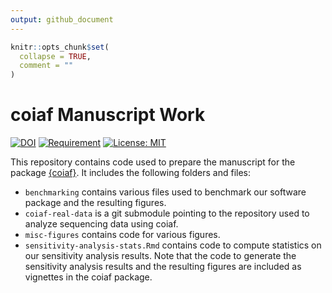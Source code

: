 ```yaml
---
output: github_document
---
```


<!-- README.md is generated from README.Rmd. Please edit that file -->

```r
knitr::opts_chunk$set(
  collapse = TRUE,
  comment = ""
)
```

# coiaf Manuscript Work

<!-- badges: start -->
[![DOI](https://zenodo.org/badge/494618426.svg)](https://zenodo.org/badge/latestdoi/494618426)
[![Requirement](https://img.shields.io/badge/requirement-coiaf-green)](https://github.com/bailey-lab/coiaf)
[![License: MIT](https://img.shields.io/badge/License-MIT-yellow.svg)](https://opensource.org/licenses/MIT)
<!-- badges: end -->

This repository contains code used to prepare the manuscript for the package
[{coiaf}](https://github.com/bailey-lab/coiaf). It includes the following
folders and files:

- `benchmarking` contains various files used to benchmark our software package
and the resulting figures.
- `coiaf-real-data` is a git submodule pointing to the repository used to
analyze sequencing data using coiaf.
- `misc-figures` contains code for various figures.
- `sensitivity-analysis-stats.Rmd` contains code to compute statistics on our
sensitivity analysis results. Note that the code to generate the sensitivity
analysis results and the resulting figures are included as vignettes in the
coiaf package.
